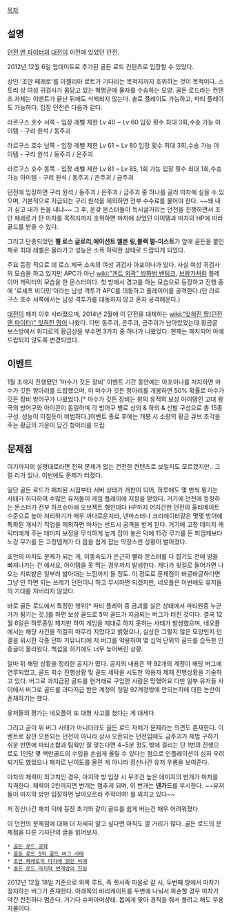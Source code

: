 [[목차]]

== 설명 ==
[[던전 앤 파이터]]의 [[대전이]] 이전에 있었던 던전. 

2012년 12월 6일 업데이트로 추가된 골든 로드 컨텐츠로 입장할 수 있었다.

상인 '조안 페레로'를 아젤리아 로트가 기다리는 목적지까지 호위하는 것이 목적이다. 스토리 상 여성 귀검사가 몸담고 있는 혁명군에 물자를 수송하는 모양. 골든 로드라는 컨텐츠 자체는 이벤트가 끝난 뒤에도 삭제되지 않는다. 솔로 플레이도 가능하고, 파티 플레이도 가능하다. 입장 던전은 다음과 같다.

라르구스 호수 서쪽 - 입장 레벨 제한 Lv 40 ~ Lv 60
입장 횟수 최대 3회,수송 가능 아이템 - 구리 원석 / 동주괴
  
라르구스 호수 남쪽 - 입장 레벨 제한 Lv 61 ~ Lv 80
입장 횟수 최대 3회,수송 가능 아이템 - 구리 원석 / 동주괴 / 은주괴

라르구스 호수 동쪽 - 입장 레벨 제한 Lv 81 ~ Lv 85, 1회 가능
입장 횟수 최대 1회,수송 가능 아이템 - 구리 원석 / 동주괴 / 은주괴 / 금주괴

던전에 입장하면 구리 원석 / 동주괴 / 은주괴 / 금주괴 중 하나를 골라 마차에 실을 수 있으며, 기본적으로 지급되는 구리 원석을 제외하면 전부 수수료를 물어야 한다. ~~왜 내가 싣고 내가 돈을 내냐~~ 그 후, 온갖 몬스터들이 득시글거리는 던전을 진행하면서 조안 페레로가 탄 마차를 목적지까지 호위하면 마차에 싣었던 아이템과 마차의 HP에 따라 골드를 받을 수 있다.

그리고 단종되었던 '''펠 로스 글로리,에이션트 엘븐 링,블랙 펄-미스트'''가 앞에 골든을 붙인 채로 최대 레벨은 올라가고 성능은 소폭 하락한 상태로 드랍되게 되었다.

주요 등장 적으로 데 로스 제국 소속의 여성 귀검사 아포이나가 있다. 사실 여성 귀검사의 모습을 하고 있지만 APC가 아닌 [[wiki:"겐트 외곽" 방화범 벤팅크]], [[브왕가]]처럼 플레이어 캐릭터의 모습을 한 몬스터이다. 첫 방에서 경고를 하는 모습으로 등장하고 진행 중에 '로셰프 비더민'이라는 남성 격투가 APC를 대동하고 플레이어를 공격한다.(단 라르구스 호수 서쪽에서는 남성 격투가를 대동하지 않고 혼자 공격해온다.)

[[대전이]] 패치 이후 사라졌으며, 2014년 2월에 이 던전을 대체하는 [[wiki:"잊혀진 땅(던전 앤 파이터)" 잊혀진 땅]]이 나왔다. 다만 동주괴, 은주괴, 금주괴가 남아있었는데 황금굴 보스방에서 위디르의 황금상을 부수면 3가지 중 하나가 나왔었다. 현재는 패치되어 아예 드랍되지 않도록 변경되었다.

== 이벤트 ==
1월 초까지 진행됐던 '마수가 깃든 장비' 이벤트 기간 동안에는 아포이나를 처치하면 마수가 깃든 항아리를 드랍했으며, 이 마수가 깃든 항아리를 개봉하면 50% 확률로 마수가 깃든 장비 방어구가 나왔었다.[* 마수가 깃든 장비는 왕의 유적의 보상 아이템인 고대 왕국의 방어구와 아이콘이 동일하며 각 방어구 별로 상의 & 하의 & 신발 구성으로 총 15종 구성. 성능이 미칠듯이 비범하다.]이벤트 종료 후에는 개봉 시 소량의 황금 큐브 조각을 주는 황금의 기운이 담긴 항아리를 드랍.

== 문제점 ==
여기까지의 설명대로라면 전혀 문제가 없는 건전한 컨텐츠로 보일지도 모르겠지만.. 그럴 리가 있나. 이번에도 문제가 터졌다.

일단 골든 로드가 패치된 시점부터 서버 상태가 개판이 되어, 하루에도 몇 번씩 튕기는 사태가 허다하여 수많은 유저들이 게임 플레이에 지장을 받았다. 거기에 던전에 등장하는 몬스터가 전부 하프슈아에 오브젝트 형인데다 HP까지 어지간한 던전의 울티메이트 수준으로 높아 처리하기가 매우 까다로운지라, 넨마스터나 크리에이터같은 몇몇 방어에 특화된 개사기 직업을 제외하면 마차는 반드시 공격을 받게 된다. 거기에 고정 데미지 캐릭터에게 주는 데미지 보정을 무식하게 높게 잡아 놓은 덕에 15강 무기를 든 퍼댐캐보다 노강 무기를 든 고정뎀캐가 더 몹을 쉽게 잡는 막장스런 상황이 벌어졌다.

죠안의 마차도 문제가 되는 게, 이동속도가 은근히 빨라 몬스터를 다 잡기도 전에 방을 빠져나가는 건 예사요, 아이템을 못 먹는 경우까지 발생한다. 게다가 윗길로 들어가면 나오는 지뢰밭은 일부러 밟아대는 느낌까지 들 정도. 이 정도로 문제점이 바글바글하다면 그냥 안 하면 되는 쓰레기 던전이니 하고 무시하면 되겠지만, 네오플은 이번에도 유저들의 기대를 저버리지 않았다.

바로 골든 로드에서 특정한 행위[* 파티 플레이 중 금괴를 실은 상태에서 파티원중 누군가가 튕기는 것.]를 하면 보상 골드로 5억 골드가 지급되는 버그가 터진 것이다. 결국 12월 6일은 하루종일 패치만 하여 게임을 제대로 하지 못하는 사태가 발생했으며, 네오플에서는 해당 사건을 적절히 마무리 지었다고 밝혔으나, 실상은 그렇지 않은 모양인지 던갤을 위시한 각종 던파 커뮤니티에 저 버그를 악용하여 몇 십억 단위의 골드를 습득한 인증글이 올라왔다. 백섭을 하기에도 너무 늦어버린 상황.

얼마 뒤 해당 상황을 정리한 공지가 떴다. 공지의 내용은 약 92개의 계정이 해당 버그에 연루되었고, 골드 회수 진행상황 및 골드 세탁을 시도한 악용자 제재 진행상황을 기술하고 있다. 버그로 과지급된 골드를 현거래로 구입한 사람은 망했어요 다만 일부 유저들 사이에서 버그로 골드를 과다지급 받은 계정이 정말 92계정밖에 안되는지에 대한 논란이 존재하기는 했다.

유저들의 평가는 네오플이 또 대형 사고를 쳤다는 게 대세다. 

그리고 굳이 위 버그 사태가 아니더라도 골든 로드 자체가 문제라는 의견도 존재한다. 이벤트로 잠깐 오픈되는 던전이 아니라 상시 오픈되는 던전임에도 금주괴가 제법 구하기 쉬운 반면에 파티조합과 팀웍만 잘 맞는다면 4~5분 정도 밖에 걸리는 단 1번의 진행으로도 1인당 몇 백만골드의 수입을 손쉽게 올릴 수 있다는 점으로 인플레이션이 심히 우려되기도 했었으나 패치로 난이도를 올린 게 아니라 정신나간 유저 우롱을 보여준다.

마차의 체력이 최고치인 경우, 마지막 방 입장 시 무조건 높은 데미지의 번개가 마차를 직격한다. 체력이 2칸까지면 번개는 멈추게 되며, 이 번개는 '''넨가드'''를 무시한다. ~~유저들이 마지막 방만 입장하면 날아오르라 주작이여! 를 외치고 있다~~

저 정신나간 패치 덕에 등장 초기와 같이 골드를 쉽게 버는건 매우 어려워졌다.

이 던전의 문제점에 대해 더 자세히 알고 싶다면 아직도 깔 거리가 많다. 골든 로드의 문제점을 다룬 기자단의 글을 읽어보자.

 * [http://report.df.nexon.com/23538/78/http://blog.naver.com/buyermin/110153531285 골든 로드 공략]
 * [http://report.df.nexon.com/23539/398/http://blog.naver.com/chosh1224/130153462039 골든 로드 5억 골드 버그 사태]
 * [http://report.df.nexon.com/23556/202/http://blog.naver.com/hsh7395/80175566486 조안 페레로의 마차에 얽힌 비애]
 * [http://report.df.nexon.com/23565/94/http://blog.naver.com/dudcjsl/60177631160 골든 로드 마지막 번개방의 진실] 

2012년 12월 18일 기준으로 위쪽 루트, 즉 렛서족 마을로 갈 시, 두번째 방에서 마차가 정지하는 버그가 존재한다.
아래쪽의 바리케이트를 두번에 나눠서 파손할 경우 마차가 약간 전진하다 멈춘다. 거기다 슈퍼아머상태. 몹에게 맞아 경직을 줘서 풀려고 해도 무용지물이다.

